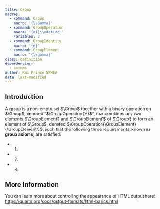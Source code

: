 ```yaml
---
title: Group
macros:
  - command: Group
    macro: '{\\Gamma}'
  - command: GroupOperation
    macro: '{#1}\\cdot{#2}'
    variables: 2
  - command: GroupIdentity
    macro: '{e}'
  - command: GroupElement
    macro: '{\\gamma}'
class: definition
dependencies:
  - axioms
author: Kai Prince SFHEA
date: last-modified
---
```


## Introduction
::: {#def-group}
A group is a non-empty set $\Group$ together with a binary operation on $\Group$, denoted "$\GroupOperation{}{}$", that combines any two elements $\GroupElement$ and $\GroupElement'$ of $\Group$ to form an element of $\Group$, denoted $\GroupOperation{\GroupElement}{\GroupElement'}$, such that the following three requirements, known as **group axioms**, are satisfied:

* @def-associativity.
* @def-identity.
* @def-unique-inverse.
:::

## More Information

You can learn more about controlling the appearance of HTML output here: <https://quarto.org/docs/output-formats/html-basics.html>

